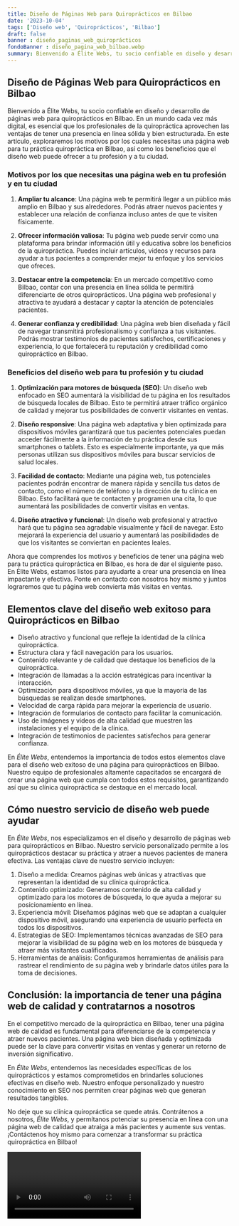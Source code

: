 ```yaml
---
title: Diseño de Páginas Web para Quiroprácticos en Bilbao
date: '2023-10-04'
tags: ['Diseño web', 'Quiroprácticos', 'Bilbao']
draft: false
banner : diseño_paginas_web_quiroprácticos
fondoBanner : diseño_pagina_web_bilbao.webp
summary: Bienvenido a Élite Webs, tu socio confiable en diseño y desarrollo de páginas web para quiroprácticos en Bilbao. En un mundo cada vez más digital, es esencial que los profesionales de la quiropráctica aprovechen las ventajas de tener una presencia en línea sólida y bien estructurada. En este artículo, exploraremos los motivos por los cuales necesitas una página web para tu práctica quiropráctica en Bilbao, así como los beneficios que el diseño web puede ofrecer a tu profesión y a tu ciudad.
---
```


## Diseño de Páginas Web para Quiroprácticos en Bilbao

Bienvenido a Élite Webs, tu socio confiable en diseño y desarrollo de páginas web para quiroprácticos en Bilbao. En un mundo cada vez más digital, es esencial que los profesionales de la quiropráctica aprovechen las ventajas de tener una presencia en línea sólida y bien estructurada. En este artículo, exploraremos los motivos por los cuales necesitas una página web para tu práctica quiropráctica en Bilbao, así como los beneficios que el diseño web puede ofrecer a tu profesión y a tu ciudad.

### Motivos por los que necesitas una página web en tu profesión y en tu ciudad

1. **Ampliar tu alcance**: Una página web te permitirá llegar a un público más amplio en Bilbao y sus alrededores. Podrás atraer nuevos pacientes y establecer una relación de confianza incluso antes de que te visiten físicamente.

2. **Ofrecer información valiosa**: Tu página web puede servir como una plataforma para brindar información útil y educativa sobre los beneficios de la quiropráctica. Puedes incluir artículos, videos y recursos para ayudar a tus pacientes a comprender mejor tu enfoque y los servicios que ofreces.

3. **Destacar entre la competencia**: En un mercado competitivo como Bilbao, contar con una presencia en línea sólida te permitirá diferenciarte de otros quiroprácticos. Una página web profesional y atractiva te ayudará a destacar y captar la atención de potenciales pacientes.

4. **Generar confianza y credibilidad**: Una página web bien diseñada y fácil de navegar transmitirá profesionalismo y confianza a tus visitantes. Podrás mostrar testimonios de pacientes satisfechos, certificaciones y experiencia, lo que fortalecerá tu reputación y credibilidad como quiropráctico en Bilbao.

### Beneficios del diseño web para tu profesión y tu ciudad

1. **Optimización para motores de búsqueda (SEO)**: Un diseño web enfocado en SEO aumentará la visibilidad de tu página en los resultados de búsqueda locales de Bilbao. Esto te permitirá atraer tráfico orgánico de calidad y mejorar tus posibilidades de convertir visitantes en ventas.

2. **Diseño responsive**: Una página web adaptativa y bien optimizada para dispositivos móviles garantizará que tus pacientes potenciales puedan acceder fácilmente a la información de tu práctica desde sus smartphones o tablets. Esto es especialmente importante, ya que más personas utilizan sus dispositivos móviles para buscar servicios de salud locales.

3. **Facilidad de contacto**: Mediante una página web, tus potenciales pacientes podrán encontrar de manera rápida y sencilla tus datos de contacto, como el número de teléfono y la dirección de tu clínica en Bilbao. Esto facilitará que te contacten y programen una cita, lo que aumentará las posibilidades de convertir visitas en ventas.

4. **Diseño atractivo y funcional**: Un diseño web profesional y atractivo hará que tu página sea agradable visualmente y fácil de navegar. Esto mejorará la experiencia del usuario y aumentará las posibilidades de que los visitantes se conviertan en pacientes leales.

Ahora que comprendes los motivos y beneficios de tener una página web para tu práctica quiropráctica en Bilbao, es hora de dar el siguiente paso. En Élite Webs, estamos listos para ayudarte a crear una presencia en línea impactante y efectiva. Ponte en contacto con nosotros hoy mismo y juntos lograremos que tu página web convierta más visitas en ventas.

<GifSeo />

<Cta />

## Elementos clave del diseño web exitoso para Quiroprácticos en Bilbao

- Diseño atractivo y funcional que refleje la identidad de la clínica quiropráctica.
- Estructura clara y fácil navegación para los usuarios.
- Contenido relevante y de calidad que destaque los beneficios de la quiropráctica.
- Integración de llamadas a la acción estratégicas para incentivar la interacción.
- Optimización para dispositivos móviles, ya que la mayoría de las búsquedas se realizan desde smartphones.
- Velocidad de carga rápida para mejorar la experiencia de usuario.
- Integración de formularios de contacto para facilitar la comunicación.
- Uso de imágenes y videos de alta calidad que muestren las instalaciones y el equipo de la clínica.
- Integración de testimonios de pacientes satisfechos para generar confianza.

En *Élite Webs*, entendemos la importancia de todos estos elementos clave para el diseño web exitoso de una página para quiroprácticos en Bilbao. Nuestro equipo de profesionales altamente capacitados se encargará de crear una página web que cumpla con todos estos requisitos, garantizando así que su clínica quiropráctica se destaque en el mercado local.

## Cómo nuestro servicio de diseño web puede ayudar

En *Élite Webs*, nos especializamos en el diseño y desarrollo de páginas web para quiroprácticos en Bilbao. Nuestro servicio personalizado permite a los quiroprácticos destacar su práctica y atraer a nuevos pacientes de manera efectiva. Las ventajas clave de nuestro servicio incluyen:

1. Diseño a medida: Creamos páginas web únicas y atractivas que representan la identidad de su clínica quiropráctica.
2. Contenido optimizado: Generamos contenido de alta calidad y optimizado para los motores de búsqueda, lo que ayuda a mejorar su posicionamiento en línea.
3. Experiencia móvil: Diseñamos páginas web que se adaptan a cualquier dispositivo móvil, asegurando una experiencia de usuario perfecta en todos los dispositivos.
4. Estrategias de SEO: Implementamos técnicas avanzadas de SEO para mejorar la visibilidad de su página web en los motores de búsqueda y atraer más visitantes cualificados.
5. Herramientas de análisis: Configuramos herramientas de análisis para rastrear el rendimiento de su página web y brindarle datos útiles para la toma de decisiones.

## Conclusión: la importancia de tener una página web de calidad y contratarnos a nosotros

En el competitivo mercado de la quiropráctica en Bilbao, tener una página web de calidad es fundamental para diferenciarse de la competencia y atraer nuevos pacientes. Una página web bien diseñada y optimizada puede ser la clave para convertir visitas en ventas y generar un retorno de inversión significativo.

En *Élite Webs*, entendemos las necesidades específicas de los quiroprácticos y estamos comprometidos en brindarles soluciones efectivas en diseño web. Nuestro enfoque personalizado y nuestro conocimiento en SEO nos permiten crear páginas web que generan resultados tangibles.

No deje que su clínica quiropráctica se quede atrás. Contrátenos a nosotros, *Élite Webs*, y permítanos potenciar su presencia en línea con una página web de calidad que atraiga a más pacientes y aumente sus ventas. ¡Contáctenos hoy mismo para comenzar a transformar su práctica quiropráctica en Bilbao!

<Video />

<CtaBot job='Quiroprácticos' city='Bilbao'/>

<Gmaps query='Bilbao+españa+maps' />